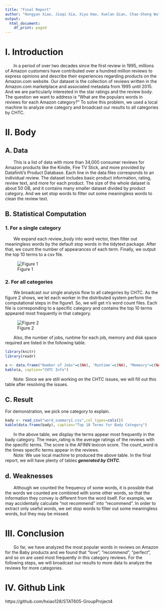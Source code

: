 ```yaml
---
title: "Final Report"
author: "Hongyan Xiao, Jiaqi Xia, Xiyu Hao, Xuelan Qian, Chao-Sheng Wu"
output:
  html_document:
    df_print: paged
---
```


# I. Introduction
|        In a period of over two decades since the first review in 1995, millions of Amazon customers have contributed over a hundred million reviews to express opinions and describe their experiences regarding products on the Amazon.com website. Our dataset is the collection of reviews written in the Amazon.com marketplace and associated metadata from 1995 until 2015. And we are particularly interested in the star ratings and the review body. The question we want to address is “What are the populars words in reviews for each Amazon category?” To solve this problem, we used a local machine to analyze one category and broadcast our results to all categories by CHTC. 

# II. Body
## A. Data
|        This is a list of data with more than 34,000 consumer reviews for Amazon products like the Kindle, Fire TV Stick, and more provided by Datafiniti's Product Database. Each line in the data files corresponds to an individual review. The dataset includes basic product information, rating, review text, and more for each product. The size of the whole dataset is about 50 GB, and it contains many smaller dataset divided by product category. And we set stop words to filter out some meaningless words to clean the review text.

## B. Statistical Computation
### 1. For a single category
|        We expand each review_body into word vector, then filter out meaningless words by the default stop words in the tidytext package. After that, we count the number of appearances of each term. Finally, we output the top 10 terms to a csv file.

![Figure 1](single_flow.jpg)

### 2. For all categories
|        We broadcast our single analysis flow to all categories by CHTC. As the figure 2 shows, we let each worker in the distributed system perform the computational steps in the figure1. So, we will get n’s word count files. Each file is corresponding to a specific category and contains the top 10 terms appeared most frequently in that category. 

![Figure 2](distributed_flow.jpg)

|        Also, the number of jobs, runtime for each job, memory and disk space required are listed in the following table.

```r
library(knitr)
library(readr)
```

```r
a <- data.frame("Number of Jobs"=c(NA), 'Runtime'=c(NA), "Memeory"=c(NA), "Disk Space"=c(NA))
kable(a, caption="CHTC Info")
```


|        Note: Since we are still working on the CHTC issues, we will fill out this table after resolving the issues. 

## C. Result
For demonstration, we pick one category to explain.
```r
bady <- read_csv("word_summary1.csv",col_types=cols())
kable(data.frame(bady), caption="Top 10 Terms for Bady Category")
```


|        In the above table, we display the terms appear most frequently in the bady category. The mean_rating is the average ratings of the reviews with the specific terms. The score is the  AFINN lexicon score. The count_word is the times specific terms appear in the reviews.     
	
|        Note: We use local machine to produced the above table. In the final report, we will have plenty of tables ***generated by CHTC***. 

## d. Weaknesses

|        Although we counted the frequency of some words, it is possible that the words we counted are combined with some other words, so that the information they convey is different from the word itself. For example, we may accidentally calculate “not recommend” into “recommend”. In order to extract only useful words, we set stop words to filter out some meaningless words, but they may be missed. 

# III. Conclusion
|        So far, we have analyzed the most popular words in reviews on Amazon for the Baby products and we found that “love”, “recommend”, “perfect”, and so on are used most frequently in this category reviews. For the following steps, we will broadcast our results to more data to analyze the reviews for more categories.

# IV. Github Link
https://github.com/hxiao128/STAT605-GroupProject4  
